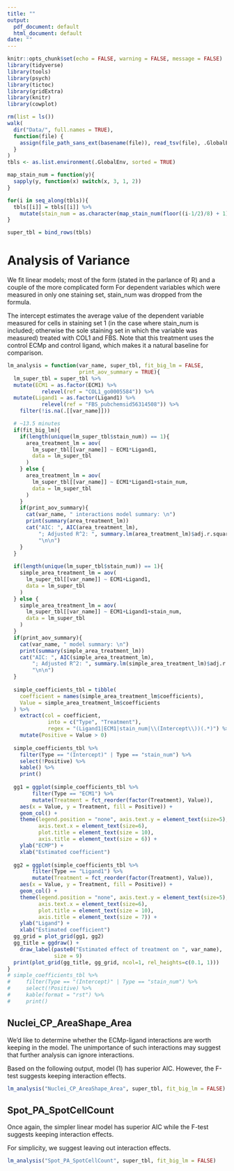 ```yaml
---
title: ""
output:
  pdf_document: default
  html_document: default
date: ""
---
```


```r
knitr::opts_chunk$set(echo = FALSE, warning = FALSE, message = FALSE)
library(tidyverse)
library(tools)
library(psych)
library(tictoc)
library(gridExtra)
library(knitr)
library(cowplot)
```

```r
rm(list = ls())
walk(
  dir("Data/", full.names = TRUE),
  function(file) {
    assign(file_path_sans_ext(basename(file)), read_tsv(file), .GlobalEnv)
  }
)
tbls <- as.list.environment(.GlobalEnv, sorted = TRUE)

map_stain_num = function(y){
  sapply(y, function(x) switch(x, 3, 1, 2))
}

for(i in seq_along(tbls)){
  tbls[[i]] = tbls[[i]] %>%
    mutate(stain_num = as.character(map_stain_num(floor((i-1/2)/8) + 1)))
}

super_tbl = bind_rows(tbls)
```

# Analysis of Variance

We fit linear models; most of the form (stated in the parlance of R)
\begin{align*}
  \text{dependent\_var} \sim \text{Ligand1} + \text{ECM1} + \text{stain\_num} \tag{1}
\end{align*}
and a couple of the more complicated form
\begin{align*}
  \text{dependent\_var} \sim \text{Ligand1}*\text{ECM1} + \text{stain\_num}. \tag{2}
\end{align*}
For dependent variables which were measured in only one staining set, stain\_num was dropped from the formula. 

The intercept estimates the average value of the dependent variable measured for cells in staining set 1 (in the case where stain\_num is included; otherwise the sole staining set in which the variable was measured) treated with COL1 and FBS. Note that this treatment uses the control ECMp and control ligand, which makes it a natural baseline for comparison. 

```r
lm_analysis = function(var_name, super_tbl, fit_big_lm = FALSE, 
                       print_aov_summary = TRUE){
  lm_super_tbl = super_tbl %>%
  mutate(ECM1 = as.factor(ECM1) %>% 
           relevel(ref = "COL1_go0005584")) %>%
  mutate(Ligand1 = as.factor(Ligand1) %>% 
           relevel(ref = "FBS_pubchemsid56314508")) %>%
    filter(!is.na(.[[var_name]]))

  # ~13.5 minutes
  if(fit_big_lm){
    if(length(unique(lm_super_tbl$stain_num)) == 1){
      area_treatment_lm = aov(
        lm_super_tbl[[var_name]] ~ ECM1*Ligand1,
        data = lm_super_tbl
      )
    } else {
      area_treatment_lm = aov(
        lm_super_tbl[[var_name]] ~ ECM1*Ligand1+stain_num,
        data = lm_super_tbl
      )
    }
    if(print_aov_summary){
      cat(var_name, " interactions model summary: \n")
      print(summary(area_treatment_lm))
      cat("AIC: ", AIC(area_treatment_lm), 
          "; Adjusted R^2: ", summary.lm(area_treatment_lm)$adj.r.squared,
          "\n\n")
    }
  }
  
  if(length(unique(lm_super_tbl$stain_num)) == 1){
    simple_area_treatment_lm = aov(
      lm_super_tbl[[var_name]] ~ ECM1+Ligand1,
      data = lm_super_tbl
    )
  } else {
    simple_area_treatment_lm = aov(
      lm_super_tbl[[var_name]] ~ ECM1+Ligand1+stain_num,
      data = lm_super_tbl
    )
  }
  if(print_aov_summary){
    cat(var_name, " model summary: \n")
    print(summary(simple_area_treatment_lm))
    cat("AIC: ", AIC(simple_area_treatment_lm), 
        "; Adjusted R^2: ", summary.lm(simple_area_treatment_lm)$adj.r.squared,
        "\n\n")  
  }
  
  simple_coefficients_tbl = tibble(
    coefficient = names(simple_area_treatment_lm$coefficients),
    Value = simple_area_treatment_lm$coefficients
  ) %>%
    extract(col = coefficient, 
             into = c("Type", "Treatment"),
             regex = "(Ligand1|ECM1|stain_num|\\(Intercept\\))(.*)") %>%
    mutate(Positive = Value > 0)
  
  simple_coefficients_tbl %>%
    filter(Type == "(Intercept)" | Type == "stain_num") %>%
    select(!Positive) %>%
    kable() %>%
    print()
  
  gg1 = ggplot(simple_coefficients_tbl %>% 
        filter(Type == "ECM1") %>%
        mutate(Treatment = fct_reorder(factor(Treatment), Value)),
    aes(x = Value, y = Treatment, fill = Positive)) +
    geom_col() + 
    theme(legend.position = "none", axis.text.y = element_text(size=5),
          axis.text.x = element_text(size=6),
          plot.title = element_text(size = 10),
          axis.title = element_text(size = 6)) + 
    ylab("ECMP") + 
    xlab("Estimated coefficient")
    
  gg2 = ggplot(simple_coefficients_tbl %>% 
        filter(Type == "Ligand1") %>%
        mutate(Treatment = fct_reorder(factor(Treatment), Value)),
    aes(x = Value, y = Treatment, fill = Positive)) +
    geom_col() + 
    theme(legend.position = "none", axis.text.y = element_text(size=5),
          axis.text.x = element_text(size=6),
          plot.title = element_text(size = 10), 
          axis.title = element_text(size = 7)) + 
    ylab("Ligand") + 
    xlab("Estimated coefficient")
  gg_grid = plot_grid(gg1, gg2)
  gg_title = ggdraw() + 
    draw_label(paste0("Estimated effect of treatment on ", var_name),
               size = 9)
  print(plot_grid(gg_title, gg_grid, ncol=1, rel_heights=c(0.1, 1)))
}
# simple_coefficients_tbl %>%
#     filter(Type == "(Intercept)" | Type == "stain_num") %>%
#     select(!Positive) %>%
#     kable(format = "rst") %>%
#     print()
```

## Nuclei_CP_AreaShape_Area

We'd like to determine whether the ECMp-ligand interactions are worth keeping in the model. The unimportance of such interactions may suggest that further analysis can ignore interactions. 

Based on the following output, model $(1)$ has superior AIC. However, the F-test suggests keeping interaction effects. 

```r
lm_analysis("Nuclei_CP_AreaShape_Area", super_tbl, fit_big_lm = FALSE)
```

## Spot_PA_SpotCellCount 

Once again, the simpler linear model has superior AIC while the F-test suggests keeping interaction effects. 

For simplicity, we suggest leaving out interaction effects. 

```r
lm_analysis("Spot_PA_SpotCellCount", super_tbl, fit_big_lm = FALSE)
```









